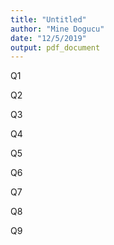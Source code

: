 ```yaml
---
title: "Untitled"
author: "Mine Dogucu"
date: "12/5/2019"
output: pdf_document
---
```


Q1

\pagebreak

Q2

\pagebreak

Q3

\pagebreak

Q4

\pagebreak

Q5

\pagebreak

Q6

\pagebreak

Q7

\pagebreak

Q8

\pagebreak

Q9

